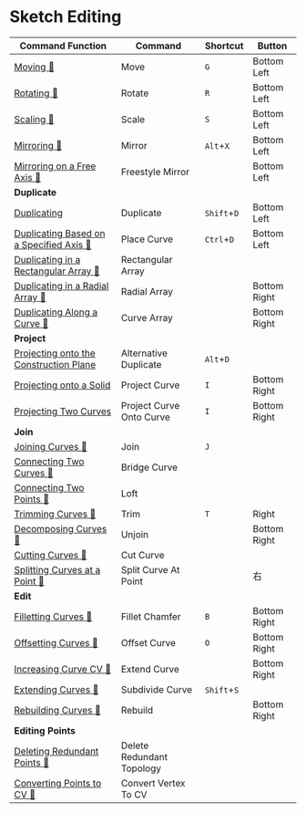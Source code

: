 # Sketch Editing

| Command Function | Command | Shortcut | Button |
| ------- | ------- | ------- | ------- |
| [Moving 🚧](sketch-edit/move)|Move|`G`|Bottom Left |
| [Rotating 🚧](sketch-edit/rotate)|Rotate|`R` |Bottom Left |
| [Scaling 🚧](sketch-edit/scale)|Scale|`S` | Bottom Left |
| [Mirroring 🚧](sketch-edit/mirror)|Mirror|`Alt`+`X`| Bottom Left |
| [Mirroring on a Free Axis 🚧](sketch-edit/freestyle-mirror)|Freestyle Mirror| |Bottom Left  |
| **Duplicate**||| |
| [Duplicating](sketch-edit/duplicate)|Duplicate|`Shift`+`D` | Bottom Left |
| [Duplicating Based on a Specified Axis 🚧](sketch-edit/place-curve)|Place Curve|`Ctrl`+`D` |Bottom Left  |
| [Duplicating in a Rectangular Array 🚧](sketch-edit/rectangular-array)|Rectangular Array| |  |
| [Duplicating in a Radial Array 🚧](sketch-edit/radial-array)|Radial Array| |Bottom Right |
| [Duplicating Along a Curve 🚧](sketch-edit/curve-array)|Curve Array| |Bottom Right |
| **Project** |||  |
| [Projecting onto the Construction Plane](sketch-edit/alternative-duplicate)|Alternative Duplicate|`Alt`+`D`|  |
| [Projecting onto a Solid](sketch-edit/project-curve)|Project Curve|`I`|Bottom Right |
| [Projecting Two Curves](sketch-edit/project-curve-onto-curve)|Project Curve Onto Curve|`I`|Bottom Right |
| **Join** |||  |
| [Joining Curves 🚧](sketch-edit/join)|Join|`J`|  |
| [Connecting Two Curves 🚧](sketch-edit/bridge-curve)|Bridge Curve| |  |
| [Connecting Two Points 🚧](sketch-edit/loft)|Loft| |  |
| [Trimming Curves 🚧](sketch-edit/trim)|Trim|`T`|Right |
| [Decomposing Curves 🚧](sketch-edit/unjoin)|Unjoin| |Bottom Right |
| [Cutting Curves 🚧](sketch-edit/cut-curve)|Cut Curve| |  |
| [Splitting Curves at a Point 🚧](sketch-edit/split-curve-at-point)|Split Curve At Point| |右 |
| **Edit** |||  |
| [Filletting Curves 🚧](sketch-edit/fillet-chamfer)|Fillet Chamfer|`B`|Bottom Right |
| [Offsetting Curves 🚧](sketch-edit/offset-curve)|Offset Curve|`O`|Bottom Right |
| [Increasing Curve CV 🚧](sketch-edit/subdivide-curve)|Extend Curve| |Bottom Right |
| [Extending Curves 🚧](sketch-edit/extend-curve)|Subdivide Curve|`Shift`+`S`|  |
| [Rebuilding Curves 🚧](sketch-edit/rebuild)|Rebuild| |Bottom Right |
| **Editing Points** |||  |
| [Deleting Redundant Points 🚧](sketch-edit/delete-redundant-topology)|Delete Redundant Topology| |  |
| [Converting Points to CV 🚧](sketch-edit/convert-vertex-to-cv)|Convert Vertex To CV| |  |



